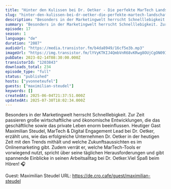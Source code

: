```yaml
---
title: "Hinter den Kulissen bei Dr. Oetker - Die perfekte MarTech Landschaft für internationalen Erfolg"
slug: "hinter-den-kulissen-bei-dr-oetker-die-perfekte-martech-landschaft-fur-deinen-internationalen-erfolg"
description: "Besonders in der Marketingwelt herrscht Schnelllebigkeit. Zur Zeit passieren große wirtschaftliche und ökonomische Entwicklungen, die das geschäftliche sowie das private Leben enorm beeinflussen. Heutiger Gast Maximilian Steudel, MarTech & Digital Engagement Lead bei Dr. Oetker, erzählt uns, wie das erfolgreiche Unternehmen Dr. Oetker in der heutigen Zeit mit den Trends mithält und welche Zukunftsaussichten es im Onlinemarketing gibt. Zudem verrät er, welche MarTech-Tools er vorwiegend nutzt, spricht über seine täglichen Herausforderungen und gibt spannende Einblicke in seinen Arbeitsalltag bei Dr. Oetker.Viel Spaß beim Hören! 🎧\n\nGuest: Maximilian Steudel\nURL: https://de.cro.cafe/guest/maximilian-steudel"
summary: "Besonders in der Marketingwelt herrscht Schnelllebigkeit. Zur Zeit passieren große wirtschaftliche und ökonomische Entwicklungen, die das geschäftliche sowie das private Leben enorm beeinflussen. Heutiger Gast Maximilian Steudel, MarTech & Digital Engagement Lead bei Dr. Oetker, erzählt uns, wie das erfolgreiche Unternehmen Dr. Oetker in der heutigen Zeit mit den Trends mithält und welche Zukunftsaussichten es im Onlinemarketing gibt. Zudem verrät er, welche MarTech-Tools er vorwiegend nutzt, spricht über seine täglichen Herausforderungen und gibt spannende Einblicke in seinen Arbeitsalltag bei Dr. Oetker.Viel Spaß beim Hören! 🎧\n\nGuest: Maximilian Steudel\nURL: https://de.cro.cafe/guest/maximilian-steudel"
episode: 17
season: 1
language: "de"
duration: "2087"
audioUrl: "https://media.transistor.fm/b4da8949/16cf5e3b.mp3"
imageUrl: "https://img.transistor.fm/lYVyKTKIJ4QmbVnR68vKRwg8OUjCgON09IbSwjbbrgM/rs:fill:0:0:1/w:1400/h:1400/q:60/mb:500000/aHR0cHM6Ly9pbWct/dXBsb2FkLXByb2R1/Y3Rpb24udHJhbnNp/c3Rvci5mbS82NDhk/YzJjYTQ1MzE3YTRk/ZWEzNDFhMDRkMGJk/MTJlMS5wbmc.webp"
pubDate: 2023-02-14T08:30:00.000Z
transistorId: "1203843"
downloads_total: 234
episode_type: "full"
status: "published"
hosts: ["yvonneteufel"]
guests: ["maximilian-steudel"]
keywords: []
createdAt: 2025-06-04T21:37:51.000Z
updatedAt: 2025-07-30T18:02:34.000Z
---
```


Besonders in der Marketingwelt herrscht Schnelllebigkeit. Zur Zeit passieren große wirtschaftliche und ökonomische Entwicklungen, die das geschäftliche sowie das private Leben enorm beeinflussen. Heutiger Gast Maximilian Steudel, MarTech & Digital Engagement Lead bei Dr. Oetker, erzählt uns, wie das erfolgreiche Unternehmen Dr. Oetker in der heutigen Zeit mit den Trends mithält und welche Zukunftsaussichten es im Onlinemarketing gibt. Zudem verrät er, welche MarTech-Tools er vorwiegend nutzt, spricht über seine täglichen Herausforderungen und gibt spannende Einblicke in seinen Arbeitsalltag bei Dr. Oetker.Viel Spaß beim Hören! 🎧

Guest: Maximilian Steudel
URL: https://de.cro.cafe/guest/maximilian-steudel
